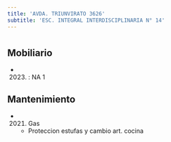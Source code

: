 ```yaml
---
title: 'AVDA. TRIUNVIRATO 3626'
subtitle: 'ESC. INTEGRAL INTERDISCIPLINARIA N° 14'
---
```


#


## Mobiliario

*  (2023) : NA 1 





## Mantenimiento

*  (2021) Gas 
    + Proteccion estufas y cambio art. cocina



